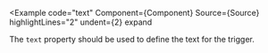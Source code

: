 
<Example
  code="text"
  Component={Component}
  Source={Source}
  highlightLines="2"
  undent={2}
  expand
>
  The `text` property should be used to define the text for the trigger.
</Example>
